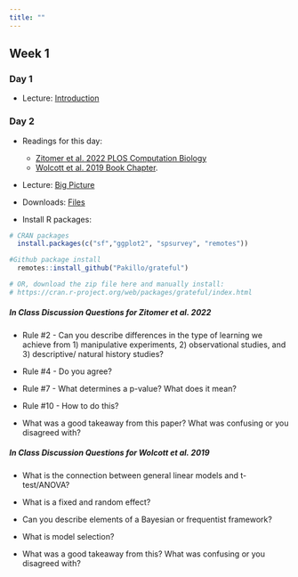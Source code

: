 ```yaml
---
title: ""
---
```


## Week 1

### Day 1

-   Lecture: <a href="/FW680A4/Introduction.qmd">Introduction</a>


### Day 2

-   Readings for this day: 
    - <a href="/readings/Zitomer et al. 2022 PLOS Computation Biology.pdf">Zitomer et al. 2022 PLOS Computation Biology</a>
    - <a href="/readings/Statistical Inference Book Chapter.pdf">Wolcott et al. 2019 Book Chapter</a>. 

-   Lecture: <a href="/FW680A4/BigPicture.qmd">Big Picture</a>

-   Downloads: <a href="/classfiles/deerlab/week1files.zip">Files</a>

-   Install R packages:
```r
# CRAN packages
  install.packages(c("sf","ggplot2", "spsurvey", "remotes"))

#Github package install
  remotes::install_github("Pakillo/grateful")

# OR, download the zip file here and manually install:
# https://cran.r-project.org/web/packages/grateful/index.html

```
##### **In Class Discussion Questions for Zitomer et al. 2022**

 - Rule #2 - Can you describe differences in the type of learning we achieve from 1) manipulative experiments, 2) observational studies, and 3) descriptive/ natural history studies?

-  Rule #4 - Do you agree?

- Rule #7 - What determines a p-value? What does it mean?

-  Rule #10 - How to do this?

- What was a good takeaway from this paper? What was confusing or you disagreed with?

##### **In Class Discussion Questions for Wolcott et al. 2019**

- What is the connection between general linear models and t-test/ANOVA?

- What is a fixed and random effect? 

- Can you describe elements of a Bayesian or frequentist framework?

- What is model selection?

- What was a good takeaway from this? What was confusing or you disagreed with?